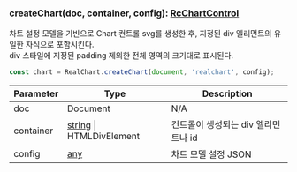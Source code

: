 ### createChart(doc, container, config): [RcChartControl](../classes/RcChartControl)
차트 설정 모델을 기빈으로
Chart 컨트롤 svg를 생성한 후,
지정된 div 엘리먼트의 유일한 자식으로 포함시킨다.\
div 스타일에 지정된 padding 제외한 전체 영역의 크기대로 표시된다.

```js
const chart = RealChart.createChart(document, 'realchart', config);
```



| Parameter | Type | Description |
| ----------- | ----------- | ----------- |
| doc | Document | N/A |
| container | [string](https://developer.mozilla.org/en-US/docs/Web/JavaScript/Reference/Global_Objects/String) &#124; HTMLDivElement | 컨트롤이 생성되는 div 엘리먼트나 id |
| config | [any](https://www.typescriptlang.org/docs/handbook/2/everyday-types.html#any) | 차트 모델 설정 JSON |